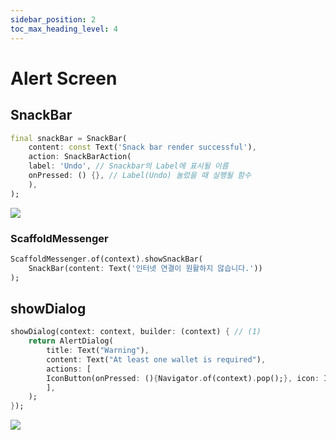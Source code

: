 ```yaml
---
sidebar_position: 2
toc_max_heading_level: 4
---
```


# Alert Screen

## SnackBar
```dart
final snackBar = SnackBar(
    content: const Text('Snack bar render successful'),
    action: SnackBarAction(
    label: 'Undo', // Snackbar의 Label에 표시될 이름
    onPressed: () {}, // Label(Undo) 눌렀을 때 실행될 함수
    ), 
);
```

<div style={{textAlign: "center"}}>
<img src={require("./img/snackbar/snackbar_render.gif").default} style={{width: 300}}/>
</div>

### ScaffoldMessenger
```dart
ScaffoldMessenger.of(context).showSnackBar(
    SnackBar(content: Text('인터넷 연결이 원활하지 않습니다.'))
);
```

## showDialog
```dart
showDialog(context: context, builder: (context) { // (1)
    return AlertDialog(
        title: Text("Warning"),
        content: Text("At least one wallet is required"),
        actions: [
        IconButton(onPressed: (){Navigator.of(context).pop();}, icon: Icon(Icons.close)),
        ],
    );
});
```

<div style={{textAlign: "center"}}>
<img src={require("./img/snackbar/show_dialog.gif").default} style={{width: 300}}/>
</div>